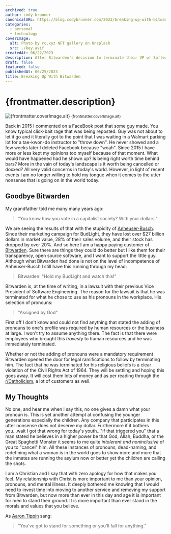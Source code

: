 ```yaml
---
archived: true
author: cody-brunner
canonicalURL: https://blog.codybrunner.com/2023/breaking-up-with-bitwarden
categories:
  - personal
  - technology
coverImage:
  alt: Photo by rc.xyz NFT gallery on Unsplash
  src: ./key.avif
createdAt: 06/22/2023
description: After Bitwarden's decision to terminate their VP of Software due to his answer to preferred pronouns in the workplace, I have decided to move to a different password manager.
draft: false
featured: false
publishedAt: 06/25/2023
title: Breaking Up With Bitwarden
---
```



# {frontmatter.description}

<div class='flex flex-col items-center gap-2'>
	<Image
		alt={frontmatter.coverImage.alt}
		class='object-cover'
		fetchpriority='high'
		height={400}
		quality={100}
		src={heroImage}
		width={800}
	/>
	<small>{frontmatter.coverImage.alt}</small>
</div>

Back in 2015 I commented on a FaceBook post that some guy made. You know typical click-bait rage that was being reposted. Guy was not about to let it go and it literally got to the point that I was waiting in a Walmart parking lot for a tae-kwon-do instructor to "throw down". He never showed and a few weeks later I deleted Facebook because "woah". Since 2015 I have more or less kept my opinions too myself because of that moment. What would have happened had he shown up? Is being right worth time behind bars? More in the vain of today's landscape is it worth being cancelled or doxxed? All very valid concerns in today's world. However, in light of recent events I am no longer willing to hold my tongue when it comes to the utter nonsense that is going on in the world today.

## Goodbye Bitwarden

My grandfather told me many many years ago:

> "You know how you vote in a capitalist society? With your dollars."

We are seeing the results of that with the stupidity of [Anheuser-Busch](https://www.anheuser-busch.com). Since their marketing campaign for BudLight, they have lost over $27 billion dollars in market value, 28% of their sales volume, and their stock has dropped by over 20%. And so here I am a happy paying customer of [Bitwarden](https://bitwarden.com). Sure there are things they could do better but I like them for their transparency, open source software, and I want to support the little guy. Although what Bitwarden had done is not on the level of incompetence of Anheuser-Busch I still have this running through my head:

> Bitwarden: "Hold my BudLight and watch this!"

Bitwarden is, at the time of writing, in a lawsuit with their previous Vice President of Software Engineering. The reason for the lawsuit is that he was terminated for what he chose to use as his pronouns in the workplace. His selection of pronouns:

> "Assigned by God"

First off I don't know and could not find anything that stated the adding of pronouns to one's profile was required by human resources or the business at large. I won't try to assume anything there. The fact is that there were employees who brought this _travesty_ to human resources and he was immediately terminated.

Whether or not the adding of pronouns were a mandatory requirement Bitwarden opened the door for legal ramifications to follow by terminating him. The fact that he was terminated for his religious beliefs is a clear violation of the Civil Rights Act of 1964. They will be settling and hoping this goes away. It will cost them lots of money and as per reading through the [r/Catholicism](https://www.reddit.com/r/Catholicism/comments/147yk2w/lawsuit_password_company_bitwarden_fired_catholic/), a lot of customers as well.

## My Thoughts

No one, and hear me when I say this, no one gives a damn what your pronoun is. This is yet another attempt at confusing the younger generations especially the children. Any company that participates in this utter nonsense does not deserve my dollar. Furthermore if it bothers you...wait I got that wrong for today's youth..."if that triggered you" that a man stated he believes in a higher power be that God, Allah, Buddha, or the Great Spaghetti Monster it seems to me quite _intolerant and noninclusive_ of you to "cancel" him. All these instances of pronouns, dead-naming, and redefining what a woman is in the world goes to show more and more that the inmates are running the asylum now or better yet the children are calling the shots.

I am a Christian and I say that with zero apology for how that makes you feel. My relationship with Christ is more important to me than your opinion, pronouns, and mental illness. It deeply bothered me knowing that I would need to invest time into moving to another service and removing my support from Bitwarden, but now more than ever in this day and age it is important for men to stand their ground. It is more important than ever stand in the morals and values that you believe.

As [Aaron Tippin](https://www.youtube.com/watch?v=Z_s-Qk07KxA) sang:

> "You've got to stand for something or you'll fall for anything."

<Signature />
